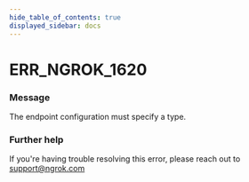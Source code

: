 ```yaml
---
hide_table_of_contents: true
displayed_sidebar: docs
---
```



# ERR_NGROK_1620

### Message
The endpoint configuration must specify a type.

<ErrorDetails error='err_ngrok_1620' />


### Further help
If you're having trouble resolving this error, please reach out to [support@ngrok.com](mailto:support@ngrok.com?subject=Help%20with%20ERR_NGROK_1620)

